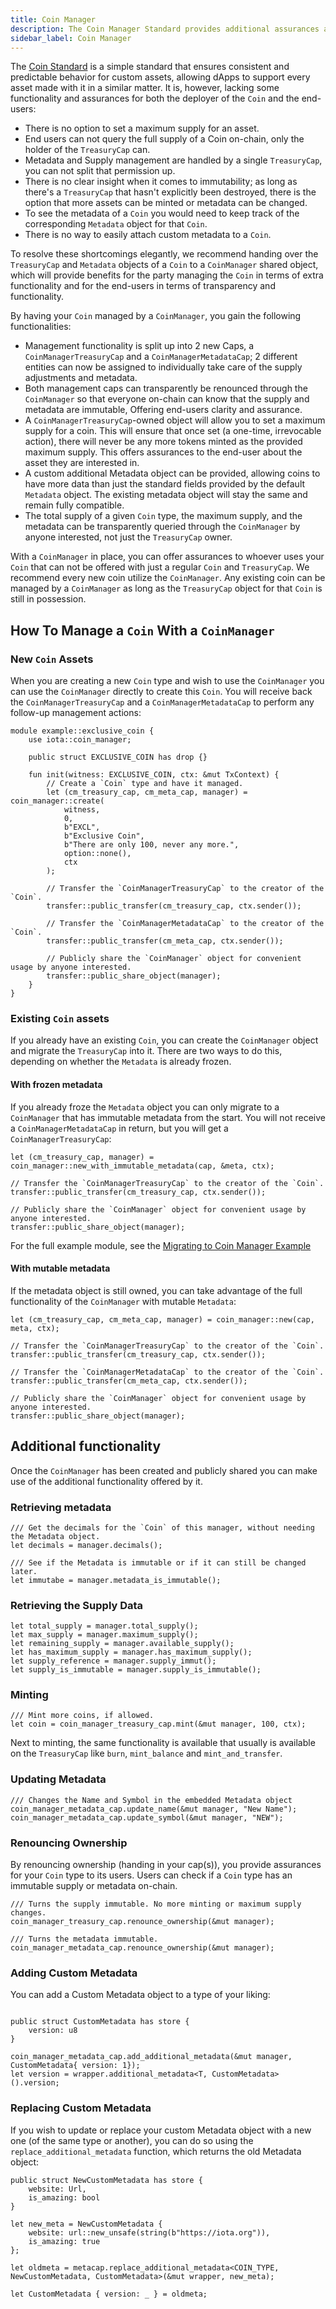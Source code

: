 ```yaml
---
title: Coin Manager
description: The Coin Manager Standard provides additional assurances and functionality when it comes to managing Coin supply and metadata.
sidebar_label: Coin Manager
---
```



The [Coin Standard](./coin.mdx) is a simple standard that ensures consistent and predictable behavior for custom assets, allowing dApps to support every asset made with it in a similar matter. It is, however, lacking some functionality and assurances for both the deployer of the `Coin` and the end-users:

- There is no option to set a maximum supply for an asset.
- End users can not query the full supply of a Coin on-chain, only the holder of the `TreasuryCap` can.
- Metadata and Supply management are handled by a single `TreasuryCap`, you can not split that permission up.
- There is no clear insight when it comes to immutability; as long as there's a `TreasuryCap` that hasn't explicitly been destroyed, there is the option that more assets can be minted or metadata can be changed.
- To see the metadata of a `Coin` you would need to keep track of the corresponding `Metadata` object for that `Coin`.
- There is no way to easily attach custom metadata to a `Coin`.

To resolve these shortcomings elegantly, we recommend handing over the `TreasuryCap` and `Metadata` objects of a `Coin` to a `CoinManager` shared object, which will provide benefits for the party managing the `Coin` in terms of extra functionality and for the end-users in terms of transparency and functionality. 

By having your `Coin` managed by a `CoinManager`, you gain the following functionalities:

- Management functionality is split up into 2 new Caps, a `CoinManagerTreasuryCap` and a `CoinManagerMetadataCap`; 2 different entities can now be assigned to individually take care of the supply adjustments and metadata. 
- Both management caps can transparently be renounced through the `CoinManager` so that everyone on-chain can know that the supply and metadata are immutable, Offering end-users clarity and assurance.
- A `CoinManagerTreasuryCap`-owned object will allow you to set a maximum supply for a coin. This will ensure that once set (a one-time, irrevocable action), there will never be any more tokens minted as the provided maximum supply. This offers assurances to the end-user about the asset they are interested in.
- A custom additional Metadata object can be provided, allowing coins to have more data than just the standard fields provided by the default `Metadata` object. The existing metadata object will stay the same and remain fully compatible.
- The total supply of a given `Coin` type, the maximum supply, and the metadata can be transparently queried through the `CoinManager` by anyone interested, not just the `TreasuryCap` owner.

With a `CoinManager` in place, you can offer assurances to whoever uses your `Coin` that can not be offered with just a regular `Coin` and `TreasuryCap`. We recommend every new coin utilize the `CoinManager`. Any existing coin can be managed by a `CoinManager` as long as the `TreasuryCap` object for that `Coin` is still in possession.

## How To Manage a `Coin` With a `CoinManager`

### New `Coin` Assets

When you are creating a new `Coin` type and wish to use the `CoinManager` you can use the `CoinManager` directly to create this `Coin`. You will receive back the `CoinManagerTreasuryCap` and a `CoinManagerMetadataCap` to perform any follow-up management actions:

```move
module example::exclusive_coin {
    use iota::coin_manager;

    public struct EXCLUSIVE_COIN has drop {}

    fun init(witness: EXCLUSIVE_COIN, ctx: &mut TxContext) {
        // Create a `Coin` type and have it managed.
        let (cm_treasury_cap, cm_meta_cap, manager) = coin_manager::create(
            witness,
            0, 
            b"EXCL",
            b"Exclusive Coin",
            b"There are only 100, never any more.",
            option::none(),
            ctx
        );

        // Transfer the `CoinManagerTreasuryCap` to the creator of the `Coin`.
        transfer::public_transfer(cm_treasury_cap, ctx.sender());
        
        // Transfer the `CoinManagerMetadataCap` to the creator of the `Coin`.
        transfer::public_transfer(cm_meta_cap, ctx.sender());

        // Publicly share the `CoinManager` object for convenient usage by anyone interested.
        transfer::public_share_object(manager);
    }
}
```

### Existing `Coin` assets

If you already have an existing `Coin`, you can create the `CoinManager` object and migrate the `TreasuryCap` into it. There are two ways to do this, depending on whether the `Metadata` is already frozen. 

#### With frozen metadata

If you already froze the `Metadata` object you can only migrate to a `CoinManager` that has immutable metadata from the start. You will not receive a `CoinManagerMetadataCap` in return, but you will get a `CoinManagerTreasuryCap`:

```move
let (cm_treasury_cap, manager) = coin_manager::new_with_immutable_metadata(cap, &meta, ctx);

// Transfer the `CoinManagerTreasuryCap` to the creator of the `Coin`.
transfer::public_transfer(cm_treasury_cap, ctx.sender());

// Publicly share the `CoinManager` object for convenient usage by anyone interested.
transfer::public_share_object(manager);
```
For the full example module, see the [Migrating to Coin Manager Example](../../developer/iota-101/create-coin/migrate-to-coin-manager.mdx)

#### With mutable metadata

If the metadata object is still owned, you can take advantage of the full functionality of the `CoinManager` with mutable `Metadata`:

```move
let (cm_treasury_cap, cm_meta_cap, manager) = coin_manager::new(cap, meta, ctx);

// Transfer the `CoinManagerTreasuryCap` to the creator of the `Coin`.
transfer::public_transfer(cm_treasury_cap, ctx.sender());

// Transfer the `CoinManagerMetadataCap` to the creator of the `Coin`.
transfer::public_transfer(cm_meta_cap, ctx.sender());

// Publicly share the `CoinManager` object for convenient usage by anyone interested.
transfer::public_share_object(manager);
```

## Additional functionality

Once the `CoinManager` has been created and publicly shared you can make use of the additional functionality offered by it. 

### Retrieving metadata

```move
/// Get the decimals for the `Coin` of this manager, without needing the Metadata object.
let decimals = manager.decimals();

/// See if the Metadata is immutable or if it can still be changed later.
let immutabe = manager.metadata_is_immutable();
```

### Retrieving the Supply Data

```move
let total_supply = manager.total_supply();
let max_supply = manager.maximum_supply();
let remaining_supply = manager.available_supply();
let has_maximum_supply = manager.has_maximum_supply();
let supply_reference = manager.supply_immut();
let supply_is_immutable = manager.supply_is_immutable();
```

### Minting

```move
/// Mint more coins, if allowed.
let coin = coin_manager_treasury_cap.mint(&mut manager, 100, ctx);
```

Next to minting, the same functionality is available that usually is available on the `TreasuryCap` like `burn`, `mint_balance` and `mint_and_transfer`.

### Updating Metadata

```move
/// Changes the Name and Symbol in the embedded Metadata object
coin_manager_metadata_cap.update_name(&mut manager, "New Name");
coin_manager_metadata_cap.update_symbol(&mut manager, "NEW");
```

### Renouncing Ownership

By renouncing ownership (handing in your cap(s)), you provide assurances for your `Coin` type to its users. Users can check if a `Coin` type has an immutable supply or metadata on-chain.

```move
/// Turns the supply immutable. No more minting or maximum supply changes.
coin_manager_treasury_cap.renounce_ownership(&mut manager); 

/// Turns the metadata immutable.
coin_manager_metadata_cap.renounce_ownership(&mut manager); 
```

### Adding Custom Metadata

You can add a Custom Metadata object to a type of your liking:

```move

public struct CustomMetadata has store {
    version: u8
}

coin_manager_metadata_cap.add_additional_metadata(&mut manager, CustomMetadata{ version: 1}); 
let version = wrapper.additional_metadata<T, CustomMetadata>().version;
```

### Replacing Custom Metadata

If you wish to update or replace your custom Metadata object with a new one (of the same type or another), you can do so using the `replace_additional_metadata` function, which returns the old Metadata object:

```move
public struct NewCustomMetadata has store {
    website: Url,
    is_amazing: bool
}

let new_meta = NewCustomMetadata {
    website: url::new_unsafe(string(b"https://iota.org")),
    is_amazing: true
};

let oldmeta = metacap.replace_additional_metadata<COIN_TYPE, NewCustomMetadata, CustomMetadata>(&mut wrapper, new_meta);

let CustomMetadata { version: _ } = oldmeta;
```

<Quiz questions={questions} />